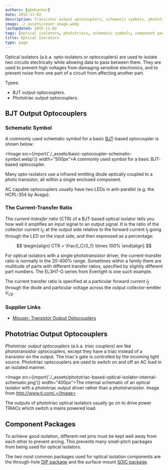 ```yaml
---
authors: [gbmhunter]
date: 2015-11-02
description: Transistor output optocouplers, schematic symbols, phototriac output optocouplers, component packages and more info on optical isolators.
image: ./_assets/cover-image.webp
lastUpdated: 2015-11-02
tags: [optical isolators, phototriacs, schematic symbols, component packages, opto-isolators, optocouplers]
title: Optical Isolators
type: page
---
```


Optical isolators (a.k.a. opto-isolators or optocouplers) are used to isolate two circuits electrically while allowing data to pass between them. They are used to prevent high voltages from damaging sensitive electronics, and to prevent noise from one part of a circuit from affecting another part.

Types:

* BJT output optocouplers.
* Phototriac output optocouplers.

## BJT Output Optocouplers

### Schematic Symbol

A commonly used schematic symbol for a basic [BJT](/electronics/components/transistors/bipolar-junction-transistors-bjts/)-based optocoupler is shown below:

<Image src={import('./_assets/basic-optocoupler-schematic-symbol.webp')} width="500px">A commonly used symbol for a basic BJT-based optocoupler.</Image>

Many opto-isolators use a infrared emitting diode optically coupled to a photo transistor, all within a single enclosed component.

AC capable optocouplers usually have two LEDs in anti-parallel (e.g. the HCPL-354 by Avago).

### The Current-Transfer Ratio

The _current-transfer ratio_ (CTR) of a BJT-based optical isolator tells you how well it amplifies an input signal to an output signal. It is the ratio of the collector current $I_C$ at the output side relative to the forward current $I_f$ going through the LED on the input side, and then expressed as a percentage:

$$
\begin{align}
CTR = \frac{I_C}{I_f} \times 100%
\end{align}
$$

For optical isolators with a single phototransistor driver, the current-transfer ratio is normally in the 20-400% range. Sometimes within a family there are multitude of parts with different transfer ratios, specified by slightly different part numbers. The EL3H7-G series from Everlight is one such example.

The current transfer ratio is specified at a particular forward current $I_f$ through the diode and particular voltage across the output collector-emitter $V_{CE}$.

### Supplier Links

* [Mouser: Transistor Output Optocouplers](https://www.mouser.com/c/optoelectronics/optocouplers-photocouplers/transistor-output-optocouplers/)

## Phototriac Output Optocouplers

_Phototriac output optocouplers_ (a.k.a. _triac couplers_) are like phototransistor optocouplers, except they have a triac instead of a transistor on the output. The triac's gate is controlled by the incoming light source. Phototriac optocouplers are used to switch on and off an AC load in an isolated manner.

<Image src={import('./_assets/phototriac-based-optical-isolator-internal-schematic.png')} width="400px">The internal schematic of an optical isolator with a phototriac output driver rather than a phototransistor. Image from http://www.ti.com/.</Image>

The outputs of phototriac optical isolators usually go on to drive power TRIACs which switch a mains powered load.

## Component Packages

To achieve good isolation, different-net pins must be kept well away from each other to prevent arcing. This prevents many small-pitch packages from being used for optical isolators.

The two most common packages used for optical isolation components are the through-hole [DIP package](/pcb-design/component-packages/dip-component-package) and the surface-mount [SOIC package](/pcb-design/component-packages/soic-component-package).
